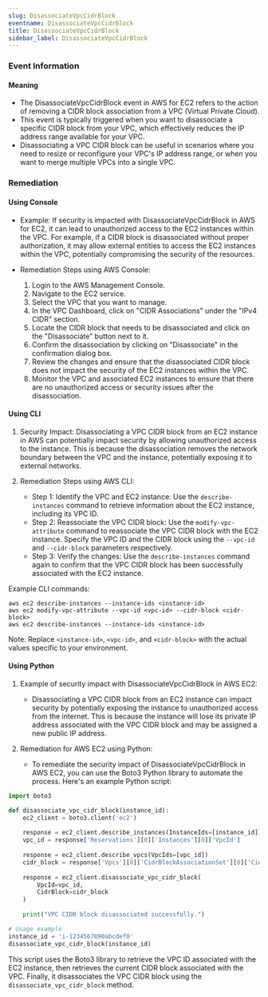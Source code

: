 ```yaml
--- 
slug: DisassociateVpcCidrBlock
eventname: DisassociateVpcCidrBlock
title: DisassociateVpcCidrBlock
sidebar_label: DisassociateVpcCidrBlock
---
```

                       
### Event Information

#### Meaning

- The DisassociateVpcCidrBlock event in AWS for EC2 refers to the action of removing a CIDR block association from a VPC (Virtual Private Cloud).
- This event is typically triggered when you want to disassociate a specific CIDR block from your VPC, which effectively reduces the IP address range available for your VPC.
- Disassociating a VPC CIDR block can be useful in scenarios where you need to resize or reconfigure your VPC's IP address range, or when you want to merge multiple VPCs into a single VPC.

### Remediation

#### Using Console

- Example: If security is impacted with DisassociateVpcCidrBlock in AWS for EC2, it can lead to unauthorized access to the EC2 instances within the VPC. For example, if a CIDR block is disassociated without proper authorization, it may allow external entities to access the EC2 instances within the VPC, potentially compromising the security of the resources.

- Remediation Steps using AWS Console:
  1. Login to the AWS Management Console.
  2. Navigate to the EC2 service.
  3. Select the VPC that you want to manage.
  4. In the VPC Dashboard, click on "CIDR Associations" under the "IPv4 CIDR" section.
  5. Locate the CIDR block that needs to be disassociated and click on the "Disassociate" button next to it.
  6. Confirm the disassociation by clicking on "Disassociate" in the confirmation dialog box.
  7. Review the changes and ensure that the disassociated CIDR block does not impact the security of the EC2 instances within the VPC.
  8. Monitor the VPC and associated EC2 instances to ensure that there are no unauthorized access or security issues after the disassociation.

#### Using CLI

1. Security Impact: Disassociating a VPC CIDR block from an EC2 instance in AWS can potentially impact security by allowing unauthorized access to the instance. This is because the disassociation removes the network boundary between the VPC and the instance, potentially exposing it to external networks.

2. Remediation Steps using AWS CLI:
   - Step 1: Identify the VPC and EC2 instance: Use the `describe-instances` command to retrieve information about the EC2 instance, including its VPC ID.
   - Step 2: Reassociate the VPC CIDR block: Use the `modify-vpc-attribute` command to reassociate the VPC CIDR block with the EC2 instance. Specify the VPC ID and the CIDR block using the `--vpc-id` and `--cidr-block` parameters respectively.
   - Step 3: Verify the changes: Use the `describe-instances` command again to confirm that the VPC CIDR block has been successfully associated with the EC2 instance.

Example CLI commands:
```
aws ec2 describe-instances --instance-ids <instance-id>
aws ec2 modify-vpc-attribute --vpc-id <vpc-id> --cidr-block <cidr-block>
aws ec2 describe-instances --instance-ids <instance-id>
```
Note: Replace `<instance-id>`, `<vpc-id>`, and `<cidr-block>` with the actual values specific to your environment.

#### Using Python

1. Example of security impact with DisassociateVpcCidrBlock in AWS EC2:
   - Disassociating a VPC CIDR block from an EC2 instance can impact security by potentially exposing the instance to unauthorized access from the internet. This is because the instance will lose its private IP address associated with the VPC CIDR block and may be assigned a new public IP address.

2. Remediation for AWS EC2 using Python:
   - To remediate the security impact of DisassociateVpcCidrBlock in AWS EC2, you can use the Boto3 Python library to automate the process. Here's an example Python script:

```python
import boto3

def disassociate_vpc_cidr_block(instance_id):
    ec2_client = boto3.client('ec2')
    
    response = ec2_client.describe_instances(InstanceIds=[instance_id])
    vpc_id = response['Reservations'][0]['Instances'][0]['VpcId']
    
    response = ec2_client.describe_vpcs(VpcIds=[vpc_id])
    cidr_block = response['Vpcs'][0]['CidrBlockAssociationSet'][0]['CidrBlock']
    
    response = ec2_client.disassociate_vpc_cidr_block(
        VpcId=vpc_id,
        CidrBlock=cidr_block
    )
    
    print("VPC CIDR block disassociated successfully.")

# Usage example
instance_id = 'i-1234567890abcdef0'
disassociate_vpc_cidr_block(instance_id)
```

   This script uses the Boto3 library to retrieve the VPC ID associated with the EC2 instance, then retrieves the current CIDR block associated with the VPC. Finally, it disassociates the VPC CIDR block using the `disassociate_vpc_cidr_block` method.


 